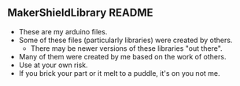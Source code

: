== MakerShieldLibrary README ==

* These are my arduino files.
* Some of these files (particularly libraries) were created by others.
** There may be newer versions of these libraries "out there".
* Many of them were created by me based on the work of others.
* Use at your own risk.
* If you brick your part or it melt to a puddle, it's on you not me.

